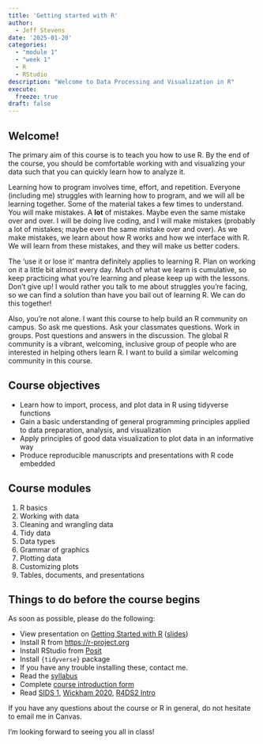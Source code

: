 ```yaml
---
title: 'Getting started with R'
author:
  - Jeff Stevens
date: '2025-01-20'
categories: 
  - "module 1"
  - "week 1"
  - R
  - RStudio
description: "Welcome to Data Processing and Visualization in R"
execute:
  freeze: true
draft: false
---
```


## Welcome!

The primary aim of this course is to teach you how to use R. By the end of the course, you should be comfortable working with and visualizing your data such that you can quickly learn how to analyze it.

Learning how to program involves time, effort, and repetition. Everyone (including me) struggles with learning how to program, and we will all be learning together. Some of the material takes a few times to understand. You will make mistakes. A **lot** of mistakes. Maybe even the same mistake over and over. I will be doing live coding, and I will make mistakes (probably a lot of mistakes; maybe even the same mistake over and over). As we make mistakes, we learn about how R works and how we interface with R. We will learn from these mistakes, and they will make us better coders.

The ‘use it or lose it’ mantra definitely applies to learning R. Plan on working on it a little bit almost every day. Much of what we learn is cumulative, so keep practicing what you're learning and please keep up with the lessons. Don't give up! I would rather you talk to me about struggles you're facing, so we can find a solution than have you bail out of learning R. We can do this together!

Also, you're not alone. I want this course to help build an R community on campus. So ask me questions. Ask your classmates questions. Work in groups. Post questions and answers in the discussion. The global R community is a vibrant, welcoming, inclusive group of people who are interested in helping others learn R. I want to build a similar welcoming community in this course.


## Course objectives

* Learn how to import, process, and plot data in R using tidyverse functions
* Gain a basic understanding of general programming principles applied to data preparation, analysis, and visualization
* Apply principles of good data visualization to plot data in an informative way
* Produce reproducible manuscripts and presentations with R code embedded

## Course modules

1. R basics
1. Working with data
1. Cleaning and wrangling data
1. Tidy data
1. Data types
1. Grammar of graphics
1. Plotting data
1. Customizing plots
1. Tables, documents, and presentations


## Things to do before the course begins

As soon as possible, please do the following:

* View presentation on [Getting Started with R](https://unl.yuja.com/V/Video?v=12093557&node=52473713&a=201921442){target='_blank'} ([slides](../../slides/00_getting_started.qmd){target='_blank'})
* Install R from [https://r-project.org](https://cloud.r-project.org/){target='_blank'}
* Install RStudio from [Posit](https://posit.co/downloads/){target='_blank'}
* Install `{tidyverse}` package
* If you have any trouble installing these, contact me.
* Read the [syllabus](../../syllabus.html)
* Complete [course introduction form](https://canvas.unl.edu/courses/192678/pages/course-resources){target='_blank'}
* Read [SIDS 1](https://moderndive.netlify.app/1-getting-started.html){target='_blank'}, [Wickham 2020](https://tidyverse.tidyverse.org/articles/manifesto.html){target='_blank'}, [R4DS2 Intro](https://r4ds.hadley.nz/intro.html){target='_blank'}

If you have any questions about the course or R in general, do not hesitate to email me in Canvas.

I'm looking forward to seeing you all in class!
